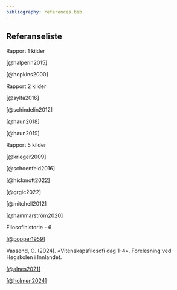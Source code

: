 ```yaml
---
bibliography: references.bib
---
```


## Referanseliste

Rapport 1 kilder

[@halperin2015]

[@hopkins2000]

Rapport 2 kilder

[@sylta2016]

[@schindelin2012]

[@haun2018]

[@haun2019]

Rapport 5 kilder

[@krieger2009]

[@schoenfeld2016]

[@hickmott2022]

[@grgic2022]

[@mitchell2012]

[@hammarström2020]

Filosofihistorie - 6

[\[\@popper1959\]](https://edisciplinas.usp.br/pluginfile.php/7833283/mod_resource/content/1/%5BKarl_Popper%5D_The_logic_of_scientific_discovery%28z-lib.org%29.pdf "@popper1959")

Vassend, O. (2024). «Vitenskapsfilosofi dag 1-4». Forelesning ved Høgskolen i Innlandet.

[\[\@alnes2021\]](https://snl.no/falsifikasjon_-_vitenskapsteori)

[\[\@holmen2024\]](https://snl.no/induksjonsproblemet)
